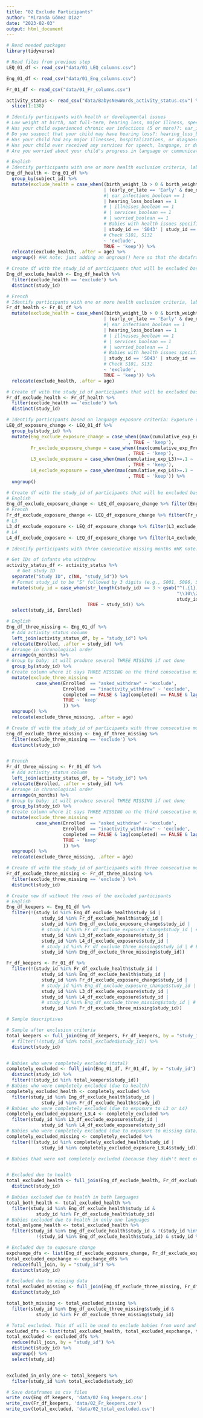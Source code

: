 ```yaml
---
title: "02 Exclude Participants"
author: "Miranda Gómez Díaz"
date: "2023-02-03"
output: html_document
---
```


```r
# Read needed packages
library(tidyverse)
```

```r
# Read files from previous step
LEQ_01_df <- read_csv("data/01_LEQ_columns.csv")

Eng_01_df <- read_csv("data/01_Eng_columns.csv") 

Fr_01_df <- read_csv("data/01_Fr_columns.csv") 

activity_status <- read_csv("data/BabysNewWords_activity_status.csv") %>%
  slice(1:138)
```

```r
# Identify participants with health or developmental issues
# Low weight at birth, not full-term, hearing loss, major illness, speech/language/developmental issues
# Has your child experienced chronic ear infections (5 or more)?: ear_infections_boolean: 0=no, 1=yes. Some parents answered "yes" but said that it did not affect their child's hearing. We excluded babies whose parents reported hearing issues due to ear infection.
# Do you suspect that your child may have hearing loss?: hearing_loss_boolean: 0=no, 1=yes
# Has your child had any major illnesses, hospitalizations, or diagnosed disabilities?: illnesses_boolean: 0=no, 1=yes
# Has your child ever received any services for speech, language, or development issues?: services_boolean: 0=no, 1=yes
# Are you worried about your child's progress in language or communication?: worried_boolean: 0=no, 1=yes

# English
# Identify participants with one or more health exclusion criteria, label them as 'exclude'
Eng_df_health <- Eng_01_df %>%
  group_by(subject_id) %>%
  mutate(exclude_health = case_when((birth_weight_lb > 0 & birth_weight_lb < 5.5)
                                    | (early_or_late == 'Early' & due_date_diff >= 4) 
                                    #| ear_infections_boolean == 1 
                                    | hearing_loss_boolean == 1 
                                    # | illnesses_boolean == 1 
                                    # | services_boolean == 1 
                                    # | worried_boolean == 1 
                                    # Babies with health issues specified in conversation with parents 
                                    | study_id == 'S043' | study_id == 'S048' | study_id == 'S060' | study_id == 'S068' | study_id == 'S127'  
                                    # Check S101, S132
                                    ~ 'exclude', 
                                    TRUE ~ 'keep')) %>%
  relocate(exclude_health, .after = age) %>%
  ungroup() #HK note: just adding an ungroup() here so that the dataframe doesn't remain grouped by ID, which can sometimes cause issues later on if you don't realize it's grouped. You could also simply remove the group_by() in like 37 since I don't think it's actually doing anything.

# Create df with the study_id of participants that will be excluded based on health criteria
Eng_df_exclude_health <- Eng_df_health %>% 
  filter(exclude_health == 'exclude') %>% 
  distinct(study_id)

# French
# Identify participants with one or more health exclusion criteria, label them as 'exclude'
Fr_df_health <- Fr_01_df %>%
  mutate(exclude_health = case_when((birth_weight_lb > 0 & birth_weight_lb < 5.5) 
                                    | (early_or_late == 'Early' & due_date_diff >= 4) 
                                    #| ear_infections_boolean == 1 
                                    | hearing_loss_boolean == 1 
                                    # | illnesses_boolean == 1 
                                    # | services_boolean == 1 
                                    # | worried_boolean == 1
                                    # Babies with health issues specified in conversation with parents
                                    | study_id == 'S043' | study_id == 'S048' | study_id == 'S060' | study_id == 'S068' | study_id == 'S127' 
                                    # Check S101, S132 
                                    ~ 'exclude', 
                                    TRUE ~ 'keep')) %>%
  relocate(exclude_health, .after = age)

# Create df with the study_id of participants that will be excluded based on health criteria
Fr_df_exclude_health <- Fr_df_health %>% 
  filter(exclude_health == 'exclude') %>% 
  distinct(study_id)
```

```r
# Identify participants based on language exposure criteria: Exposure change greater than 25% at any two points, multilingual participants (10% or more exposure to a third or fourth language)
LEQ_df_exposure_change <- LEQ_01_df %>%
  group_by(study_id) %>%
  mutate(Eng_exclude_exposure_change = case_when((max(cumulative_exp_Eng)-min(cumulative_exp_Eng))>.2 ~ 'exclude'
                                             , TRUE ~ 'keep'),
         Fr_exclude_exposure_change = case_when((max(cumulative_exp_Fre)-min(cumulative_exp_Fre))>.2 ~ 'exclude'
                                             , TRUE ~ 'keep'),
         L3_exclude_exposure = case_when(max(cumulative_exp_L3)>=.1 ~ 'exclude'
                                             , TRUE ~ 'keep'),
         L4_exclude_exposure = case_when(max(cumulative_exp_L4)>=.1 ~ 'exclude'
                                             , TRUE ~ 'keep')) %>%
  ungroup()

# Create df with the study_id of participants that will be excluded based on exposure change and L3 and L4 exposure
# English
Eng_df_exclude_exposure_change <- LEQ_df_exposure_change %>% filter(Eng_exclude_exposure_change == 'exclude') %>% distinct(study_id)
# French
Fr_df_exclude_exposure_change <- LEQ_df_exposure_change %>% filter(Fr_exclude_exposure_change == 'exclude') %>% distinct(study_id)
# L3
L3_df_exclude_exposure <- LEQ_df_exposure_change %>% filter(L3_exclude_exposure == 'exclude') %>% distinct(study_id)
# L4
L4_df_exclude_exposure <- LEQ_df_exposure_change %>% filter(L4_exclude_exposure == 'exclude') %>% distinct(study_id)
```


```r
# Identify participants with three consecutive missing months #HK note: after the changes made in script 01, this section is now excluding 4 additional participants for inactivity: S045, S046, S086 and S133.

# Get IDs of infants who withdrew
activity_status_df <- activity_status %>% 
    # Get study ID
  separate("Study ID", c(NA, "study_id")) %>% 
  # Format study_id to be "S" followed by 3 digits (e.g., S001, S086, S123)
  mutate(study_id = case_when(str_length(study_id) == 3 ~ gsub("^(.{1})(.*)$",
                                                               "\\10\\2",
                                                               study_id),
                              TRUE ~ study_id)) %>% 
  select(study_id, Enrolled)

# English
Eng_df_three_missing <- Eng_01_df %>%
  # Add activity_status column
  left_join(activity_status_df, by = "study_id") %>% 
  relocate(Enrolled, .after = study_id) %>% 
# Arrange in chronological order
  arrange(n_months) %>%
# Group by baby; it will produce several THREE MISSING if not done
  group_by(study_id) %>%
# Create column where it says THREE MISSING on the third consecutive missing month
  mutate(exclude_three_missing =
           case_when(Enrolled  == "asked_withdraw" ~ 'exclude',
                     Enrolled  == "inactivity_withdraw" ~ 'exclude',
                     completed == FALSE & lag(completed) == FALSE & lag(completed, n=2) == FALSE  ~ 'exclude',
                     TRUE ~ 'keep'
                     )) %>%
  ungroup() %>%
  relocate(exclude_three_missing, .after = age)

# Create df with the study_id of participants with three consecutive months missing
Eng_df_exclude_three_missing <- Eng_df_three_missing %>%
  filter(exclude_three_missing == 'exclude') %>%
  distinct(study_id)


# French
Fr_df_three_missing <- Fr_01_df %>%
  # Add activity_status column
  left_join(activity_status_df, by = "study_id") %>% 
  relocate(Enrolled, .after = study_id) %>% 
# Arrange in chronological order
  arrange(n_months) %>%
# Group by baby; it will produce several THREE MISSING if not done
  group_by(study_id) %>%
# Create column where it says THREE MISSING on the third consecutive missing month
  mutate(exclude_three_missing =
           case_when(Enrolled  == "asked_withdraw" ~ 'exclude',
                     Enrolled  == "inactivity_withdraw" ~ 'exclude',
                     completed == FALSE & lag(completed) == FALSE & lag(completed, n=2) == FALSE  ~ 'exclude',
                     TRUE ~ 'keep'
                     )) %>%
  ungroup() %>%
  relocate(exclude_three_missing, .after = age)

# Create df with the study_id of participants with three consecutive months missing
Fr_df_exclude_three_missing <- Fr_df_three_missing %>%
  filter(exclude_three_missing == 'exclude') %>%
  distinct(study_id)

```

```r
# Create new df without the rows of the excluded participants
# English
Eng_df_keepers <- Eng_01_df %>%
  filter(!(study_id %in% Eng_df_exclude_health$study_id | 
             study_id %in% Fr_df_exclude_health$study_id | 
             study_id %in% Eng_df_exclude_exposure_change$study_id |
             # study_id %in% Fr_df_exclude_exposure_change$study_id | # Exclude participants listwise
             study_id %in% L3_df_exclude_exposure$study_id |
             study_id %in% L4_df_exclude_exposure$study_id |
             # study_id %in% Fr_df_exclude_three_missing$study_id | # Exclude participants listwise
             study_id %in% Eng_df_exclude_three_missing$study_id)) 

Fr_df_keepers <- Fr_01_df %>%
  filter(!(study_id %in% Fr_df_exclude_health$study_id | 
             study_id %in% Eng_df_exclude_health$study_id | 
             study_id %in% Fr_df_exclude_exposure_change$study_id |
             # study_id %in% Eng_df_exclude_exposure_change$study_id | # Exclude participants listwise
             study_id %in% L3_df_exclude_exposure$study_id |
             study_id %in% L4_df_exclude_exposure$study_id |
             # study_id %in% Eng_df_exclude_three_missing$study_id | # Exclude participants listwise
             study_id %in% Fr_df_exclude_three_missing$study_id))

```

```r
# Sample descriptives

# Sample after exclusion criteria
total_keepers <- full_join(Eng_df_keepers, Fr_df_keepers, by = "study_id")  %>%
  # filter(!(study_id %in% total_excluded$study_id)) %>% 
  distinct(study_id)


# Babies who were completely excluded (total)
completely_excluded <- full_join(Eng_01_df, Fr_01_df, by = "study_id") %>% 
  distinct(study_id) %>% 
  filter(!(study_id %in% total_keepers$study_id))
# Babies who were completely excluded (due to health)
completely_excluded_health <- completely_excluded %>% 
  filter(study_id %in% Eng_df_exclude_health$study_id | 
             study_id %in% Fr_df_exclude_health$study_id)
# Babies who were completely excluded (due to exposure to L3 or L4)
completely_excluded_exposure_L3L4 <- completely_excluded %>% 
  filter(study_id %in% L3_df_exclude_exposure$study_id |
             study_id %in% L4_df_exclude_exposure$study_id)
# Babies who were completely excluded (due to exposure to missing data)
completely_excluded_missing <- completely_excluded %>% 
  filter(!(study_id %in% completely_excluded_health$study_id |
             study_id %in% completely_excluded_exposure_L3L4$study_id))

# Babies that were not completely excluded (because they didn't meet exclusion criteria in one language)


# Excluded due to health
total_excluded_health <- full_join(Eng_df_exclude_health, Fr_df_exclude_health, by = "study_id")  %>%
  distinct(study_id)

# Babies excluded due to health in both languages
total_both_health <- total_excluded_health %>%
  filter(study_id %in% Eng_df_exclude_health$study_id &
           study_id %in% Fr_df_exclude_health$study_id)
# Babies excluded due to health in only one languages
total_onlyone_health <- total_excluded_health %>%
  filter(study_id %in% Eng_df_exclude_health$study_id & !(study_id %in% Fr_df_exclude_health$study_id) |
           !(study_id %in% Eng_df_exclude_health$study_id) & study_id %in% Fr_df_exclude_health$study_id)

# Excluded due to exposure change
expchange_dfs <- list(Eng_df_exclude_exposure_change, Fr_df_exclude_exposure_change, L3_df_exclude_exposure, L4_df_exclude_exposure)
total_excluded_expchange <- expchange_dfs %>%
  reduce(full_join, by = "study_id") %>%
  distinct(study_id)

# Excluded due to missing data
total_excluded_missing <- full_join(Eng_df_exclude_three_missing, Fr_df_exclude_three_missing, by = "study_id")  %>%
  distinct(study_id)

total_both_missing <- total_excluded_missing %>%
  filter(study_id %in% Eng_df_exclude_three_missing$study_id &
           study_id %in% Fr_df_exclude_three_missing$study_id)

# Total excluded. This df will be used to exclude babies from word and concept models
excluded_dfs <- list(total_excluded_health, total_excluded_expchange, total_excluded_missing)
total_excluded <- excluded_dfs %>%
  reduce(full_join, by = "study_id") %>%
  distinct(study_id) %>%
  ungroup() %>%
  select(study_id)


excluded_in_only_one <- total_keepers %>% 
  filter(study_id %in% total_excluded$study_id)

```


```r
# Save dataframes as csv files
write_csv(Eng_df_keepers, 'data/02_Eng_keepers.csv')
write_csv(Fr_df_keepers, 'data/02_Fr_keepers.csv')
write_csv(total_excluded, 'data/02_total_excluded.csv')
```

